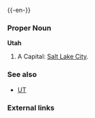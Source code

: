 {{wikipedia}}
{{-en-}}

===Proper Noun===
'''Utah'''
#A {{USstate}}  Capital: [[Salt Lake City]].

===See also===
*[[UT]]
===External links===
{{pedialite}}